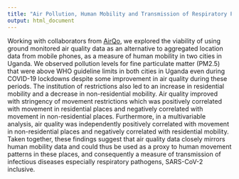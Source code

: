 ```yaml
---
title: "Air Pollution, Human Mobility and Transmission of Respiratory Pathogens"
output: html_document
---
```


Working with collaborators from [AirQo](https://www.airqo.net/), we explored the viability of using ground monitored air quality data as an alternative to aggregated location data from mobile phones, as a measure of human mobility in two cities in Uganda. We observed pollution levels for fine particulate matter (PM2.5) that were above WHO guideline limits in both cities in Uganda even during COVID-19 lockdowns despite some improvement in air quality during these periods. The institution of restrictions also led to an increase in residential mobility and a decrease in non-residential mobility. Air quality improved with stringency of movement restrictions which was positively correlated with movement in residential places and negatively correlated with movement in non-residential places. Furthermore, in a multivariable analysis, air quality was independently positively correlated with movement in non-residential places and negatively correlated with residential mobility. Taken together, these findings suggest that air quality data closely mirrors human mobility data and could thus be used as a proxy to human movement patterns in these places, and consequently a measure of transmission of infectious diseases especially respiratory pathogens, SARS-CoV-2 inclusive.  